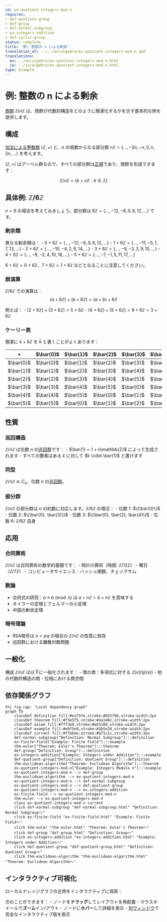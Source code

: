 ```yaml
---
id: ex-quotient-integers-mod-n
requires:
- def-quotient-group
- def-group
- def-normal-subgroup
- ex-integers-addition
- def-cyclic-group
status: complete
title: '例: 整数の n による剰余'
translation_of: ../../en/algebra/ex-quotient-integers-mod-n.qmd
translations:
  en: ../en/algebra/ex-quotient-integers-mod-n.html
  ja: ../ja/algebra/ex-quotient-integers-mod-n.html
type: Example
---
```


# 例: 整数の n による剰余 {#ex-quotient-integers-mod-n}

[商群](def-quotient-group.qmd) $\mathbb{Z}/n\mathbb{Z}$ は、商群が代数的構造をどのように簡潔化するかを示す基本的な例を提供します。

## 構成

[加法による整数群](ex-integers-addition.qmd) $(\mathbb{Z}, +)$ と、$n$ の倍数からなる部分群 $n\mathbb{Z} = \{..., -2n, -n, 0, n, 2n, ...\}$ を考えます。

$(\mathbb{Z}, +)$ はアーベル群なので、すべての部分群は[正規](def-normal-subgroup.qmd)であり、商群を形成できます：

$$\mathbb{Z}/n\mathbb{Z} = \{k + n\mathbb{Z} : k \in \mathbb{Z}\}$$

## 具体例: $\mathbb{Z}/6\mathbb{Z}$

$n = 6$ の場合を考えてみましょう。部分群は $6\mathbb{Z} = \{..., -12, -6, 0, 6, 12, ...\}$ です。

### 剰余類

異なる剰余類は：
- $0 + 6\mathbb{Z} = \{..., -12, -6, 0, 6, 12, ...\}$
- $1 + 6\mathbb{Z} = \{..., -11, -5, 1, 7, 13, ...\}$
- $2 + 6\mathbb{Z} = \{..., -10, -4, 2, 8, 14, ...\}$
- $3 + 6\mathbb{Z} = \{..., -9, -3, 3, 9, 15, ...\}$
- $4 + 6\mathbb{Z} = \{..., -8, -2, 4, 10, 16, ...\}$
- $5 + 6\mathbb{Z} = \{..., -7, -1, 5, 11, 17, ...\}$

$6 + 6\mathbb{Z} = 0 + 6\mathbb{Z}$、$7 + 6\mathbb{Z} = 1 + 6\mathbb{Z}$ などとなることに注意してください。

### 群演算

$\mathbb{Z}/6\mathbb{Z}$ での演算は：
$$(a + 6\mathbb{Z}) + (b + 6\mathbb{Z}) = (a + b) + 6\mathbb{Z}$$

例えば：
- $(2 + 6\mathbb{Z}) + (3 + 6\mathbb{Z}) = 5 + 6\mathbb{Z}$
- $(4 + 6\mathbb{Z}) + (5 + 6\mathbb{Z}) = 9 + 6\mathbb{Z} = 3 + 6\mathbb{Z}$

### ケーリー表

簡潔に $k + 6\mathbb{Z}$ を $\bar{k}$ と書くことがよくあります：

| + | $\bar{0}$ | $\bar{1}$ | $\bar{2}$ | $\bar{3}$ | $\bar{4}$ | $\bar{5}$ |
|---|-----------|-----------|-----------|-----------|-----------|-----------|
| $\bar{0}$ | $\bar{0}$ | $\bar{1}$ | $\bar{2}$ | $\bar{3}$ | $\bar{4}$ | $\bar{5}$ |
| $\bar{1}$ | $\bar{1}$ | $\bar{2}$ | $\bar{3}$ | $\bar{4}$ | $\bar{5}$ | $\bar{0}$ |
| $\bar{2}$ | $\bar{2}$ | $\bar{3}$ | $\bar{4}$ | $\bar{5}$ | $\bar{0}$ | $\bar{1}$ |
| $\bar{3}$ | $\bar{3}$ | $\bar{4}$ | $\bar{5}$ | $\bar{0}$ | $\bar{1}$ | $\bar{2}$ |
| $\bar{4}$ | $\bar{4}$ | $\bar{5}$ | $\bar{0}$ | $\bar{1}$ | $\bar{2}$ | $\bar{3}$ |
| $\bar{5}$ | $\bar{5}$ | $\bar{0}$ | $\bar{1}$ | $\bar{2}$ | $\bar{3}$ | $\bar{4}$ |

## 性質

### 巡回構造

$\mathbb{Z}/n\mathbb{Z}$ は位数 $n$ の[巡回群](def-cyclic-group.qmd)です：
- $\bar{1} = 1 + n\mathbb{Z}$ によって生成されます
- すべての要素はある $k$ に対して $k \cdot \bar{1}$ と書けます

### 同型

$\mathbb{Z}/n\mathbb{Z} \cong C_n$、位数 $n$ の[巡回群](def-cyclic-group.qmd)。

### 部分群

$\mathbb{Z}/n\mathbb{Z}$ の部分群は $n$ の約数に対応します。$\mathbb{Z}/6\mathbb{Z}$ の場合：
- 位数 1: $\{\bar{0}\}$
- 位数 2: $\{\bar{0}, \bar{3}\}$
- 位数 3: $\{\bar{0}, \bar{2}, \bar{4}\}$
- 位数 6: $\mathbb{Z}/6\mathbb{Z}$ 自身

## 応用

### 合同算術

$\mathbb{Z}/n\mathbb{Z}$ は合同算術の数学的基礎です：
- 時計の算術（時間: $\mathbb{Z}/12\mathbb{Z}$）
- 曜日（$\mathbb{Z}/7\mathbb{Z}$）
- コンピュータサイエンス：ハッシュ関数、チェックサム

### 数論

- 合同式の研究：$a \equiv b \pmod{n}$ は $a + n\mathbb{Z} = b + n\mathbb{Z}$ を意味する
- オイラーの定理とフェルマーの小定理
- 中国の剰余定理

### 暗号理論

- RSA暗号は $n = pq$ の場合の $\mathbb{Z}/n\mathbb{Z}$ の性質に依存
- 巡回群における離散対数問題

## 一般化

構成 $\mathbb{Z}/n\mathbb{Z}$ は以下に一般化されます：
- 環の商：多項式に対する $\mathbb{Z}[x]/(p(x))$
- 他の代数的構造の商
- 位相における商空間

## 依存関係グラフ

```mermaid
%%| fig-cap: "Local dependency graph"
graph TD
    classDef definition fill:#e1f5fe,stroke:#01579b,stroke-width:2px
    classDef theorem fill:#f3e5f5,stroke:#4a148c,stroke-width:2px
    classDef axiom fill:#fff3e0,stroke:#e65100,stroke-width:2px
    classDef example fill:#e8f5e9,stroke:#1b5e20,stroke-width:2px
    classDef current fill:#ffebee,stroke:#b71c1c,stroke-width:3px
    def-normal-subgroup["Definition: Normal Subgroup"]:::definition
    ex-finite-field["Example: Finite Field"]:::example
    thm-euler["Theorem: Euler's Theorem"]:::theorem
    def-group["Definition: Group"]:::definition
    ex-integers-addition["Example: Integers under Addition"]:::example
    def-quotient-group["Definition: Quotient Group"]:::definition
    thm-euclidean-algorithm["Theorem: Euclidean Algorithm"]:::theorem
    ex-quotient-integers-mod-n["Example: Integers Modulo n"]:::example
    ex-quotient-integers-mod-n --> def-group
    thm-euclidean-algorithm --> ex-quotient-integers-mod-n
    ex-quotient-integers-mod-n --> def-normal-subgroup
    ex-quotient-integers-mod-n --> def-quotient-group
    ex-quotient-integers-mod-n --> ex-integers-addition
    ex-finite-field --> ex-quotient-integers-mod-n
    thm-euler --> ex-quotient-integers-mod-n
    class ex-quotient-integers-mod-n current
    click def-normal-subgroup "def-normal-subgroup.html" "Definition: Normal Subgroupへ"
    click ex-finite-field "ex-finite-field.html" "Example: Finite Fieldへ"
    click thm-euler "thm-euler.html" "Theorem: Euler's Theoremへ"
    click def-group "def-group.html" "Definition: Groupへ"
    click ex-integers-addition "ex-integers-addition.html" "Example: Integers under Additionへ"
    click def-quotient-group "def-quotient-group.html" "Definition: Quotient Groupへ"
    click thm-euclidean-algorithm "thm-euclidean-algorithm.html" "Theorem: Euclidean Algorithmへ"
```

## インタラクティブ可視化

ローカルナレッジグラフの近傍をインタラクティブに探索：

::: {.graph-viz data-id="ex-quotient-integers-mod-n" data-width="700" data-height="500"}
:::

次のことができます：
- ノードを**ドラッグ**してレイアウトを再配置
- マウスホイールで**ズーム**イン/アウト
- ノードに**ホバー**して詳細を表示
- [別ウィンドウ](../../output/interactive/ex-quotient-integers-mod-n.html){target="_blank"}で完全なインタラクティブ版を表示
